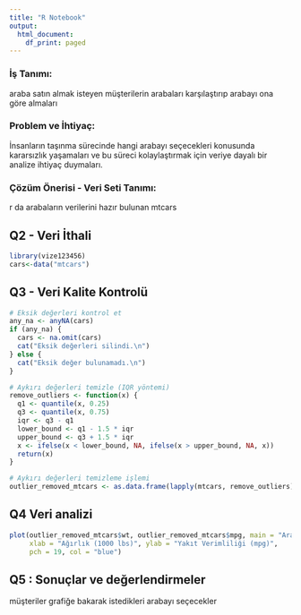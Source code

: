 ```yaml
---
title: "R Notebook"
output:
  html_document:
    df_print: paged
---
```



### İş Tanımı:
araba satın almak isteyen müşterilerin arabaları karşılaştırıp arabayı ona göre almaları

### Problem ve İhtiyaç:
İnsanların taşınma sürecinde hangi arabayı seçecekleri konusunda kararsızlık yaşamaları ve bu süreci kolaylaştırmak için veriye dayalı bir analize ihtiyaç duymaları.

### Çözüm Önerisi - Veri Seti Tanımı:
r da arabaların verilerini hazır bulunan mtcars


## Q2 - Veri İthali
```r
library(vize123456)
cars<-data("mtcars")
```

## Q3 - Veri Kalite Kontrolü
```r
# Eksik değerleri kontrol et
any_na <- anyNA(cars)
if (any_na) {
  cars <- na.omit(cars)
  cat("Eksik değerleri silindi.\n")
} else {
  cat("Eksik değer bulunamadı.\n")
}

# Aykırı değerleri temizle (IQR yöntemi)
remove_outliers <- function(x) {
  q1 <- quantile(x, 0.25)
  q3 <- quantile(x, 0.75)
  iqr <- q3 - q1
  lower_bound <- q1 - 1.5 * iqr
  upper_bound <- q3 + 1.5 * iqr
  x <- ifelse(x < lower_bound, NA, ifelse(x > upper_bound, NA, x))
  return(x)
}

# Aykırı değerleri temizleme işlemi
outlier_removed_mtcars <- as.data.frame(lapply(mtcars, remove_outliers))

```

## Q4 Veri analizi
```r
plot(outlier_removed_mtcars$wt, outlier_removed_mtcars$mpg, main = "Araba Ağırlığı ve Yakıt Verimliliği",
     xlab = "Ağırlık (1000 lbs)", ylab = "Yakıt Verimliliği (mpg)",
     pch = 19, col = "blue")
```

## Q5 : Sonuçlar ve değerlendirmeler
müşteriler grafiğe bakarak istedikleri arabayı seçecekler
